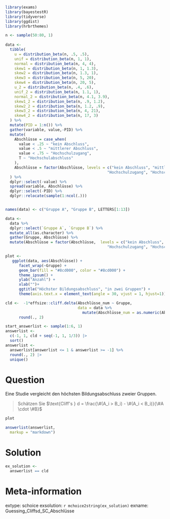 ```r
library(exams)
library(bayestestR)
library(tidyverse)
library(ggdist)
library(hrbrthemes)

n <- sample(50:80, 1)
      
data <-
  tibble(
    u = distribution_beta(n, .5, .5),
    unif = distribution_beta(n, 1, 1),
    normal = distribution_beta(n, 4, 4),
    skew1 = distribution_beta(n, 1, 1.3),
    skew2 = distribution_beta(n, 1.3, 1),
    skew3 = distribution_beta(n, 5, 20),
    skew4 = distribution_beta(n, 20, 5),
    u_2 = distribution_beta(n, .4, .6),
    unif_2 = distribution_beta(n, 1.1, 1),
    normal_2 = distribution_beta(n, 4.1, 3.9),
    skew1_2 = distribution_beta(n, .9, 1.2),
    skew2_2 = distribution_beta(n, 1.2, .9),
    skew3_2 = distribution_beta(n, 4, 21),
    skew4_2 = distribution_beta(n, 17, 3)
  ) %>%
  mutate(PID = 1:n()) %>%
  gather(variable, value,-PID) %>%
  mutate(
    Abschlüsse = case_when(
      value < .25 ~ "kein Abschluss",
      value < .5 ~ "mittlerer Abschluss",
      value < .75 ~ "Hochschulzugang",
      T ~ "Hochschulabschluss"
    ),
    Abschlüsse = factor(Abschlüsse, levels = c("kein Abschluss", "mittlerer Abschluss",
                                             "Hochschulzugang", "Hochschulabschluss"))
  ) %>%
  dplyr::select(-value) %>%
  spread(variable, Abschlüsse) %>%
  dplyr::select(-PID) %>%
  dplyr::relocate(sample(1:ncol(.)))


names(data) <- c("Gruppe A", "Gruppe B", LETTERS[1:13])

data <-
  data %>%
  dplyr::select(`Gruppe A`, `Gruppe B`) %>%
  mutate_all(as.character) %>%
  gather(Gruppe, Abschlüsse) %>%
  mutate(Abschlüsse = factor(Abschlüsse,  levels = c("kein Abschluss", "mittlerer Abschluss",
                                             "Hochschulzugang", "Hochschulabschluss")))

plot <- 
   ggplot(data, aes(Abschlüsse)) + 
      facet_wrap(~Gruppe) +
      geom_bar(fill = "#8cd000", color = "#8cd000") +
      theme_ipsum() +
      ylab("Anzahl") +
      xlab("")+
      ggtitle("Höchster Bildungsabschluss", "in zwei Gruppen") +
      theme(axis.text.x = element_text(angle = 30, vjust = 1, hjust=1))

cld <-  -1*effsize::cliff.delta(Abschlüsse_num ~ Gruppe, 
                                data = data %>% 
                                  mutate(Abschlüsse_num = as.numeric(Abschlüsse)))$estimate %>% 
      round(., 2)

start_answerlist <- sample(1:6, 1)
answerlist <- 
  c(-1, 1, cld + seq(-1, 1, 1/3)) |> 
  sort() 
answerlist <- 
  answerlist[answerlist <= 1 & answerlist >= -1] %>%
  round(., 2) |> 
  unique()
```

Question
========
Eine Studie vergleicht den höchsten Bildungsabschluss zweier Gruppen.

>  Schätzen Sie  $\text{Cliff's } d = \frac{\#(A_i > B_i) - \#(A_i < B_i)}{\#A \cdot \#B}$

```r
plot
```


```r
answerlist(answerlist,
  markup = "markdown")
```

Solution
========

```r
ex_solution <- 
  answerlist == cld
```



Meta-information
================
extype: schoice
exsolution: `r mchoice2string(ex_solution)`
exname: Guessing_Cliffsd_SC_Abschlüsse